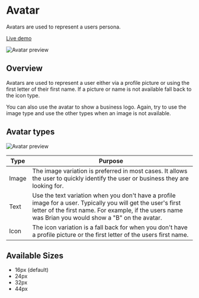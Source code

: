 
<Meta title="COMPONENTS/Avatar/Usage" />

# Avatar

Avatars are used to represent a users persona.

[Live demo](/?path=/story/components-avatar-examples--avatar-default)

![Avatar preview](/avatar/doc/assets/avatar-preview.png)

## Overview

Avatars are used to represent a user either via a profile picture or using the first letter of their first name. If a picture or name is not available fall back to the icon type. 

You can also use the avatar to show a business logo. Again, try to use the image type and use the other types when an image is not available.

## Avatar types

![Avatar preview](/avatar/doc/assets/avatar-variations.png)


| Type | Purpose |
| ---- | ------- |
| Image | The image variation is preferred in most cases. It allows the user to quickly identify the user or business they are looking for. |
| Text | Use the text variation when you don't have a profile image for a user. Typically you will get the user's first letter of the first name. For example, if the users name was Brian you would show a "B" on the avatar. |
| Icon | The icon variation is a fall back for when you don't have a profile picture or the first letter of the users first name. |

## Available Sizes
- 16px (default)
- 24px
- 32px
- 44px